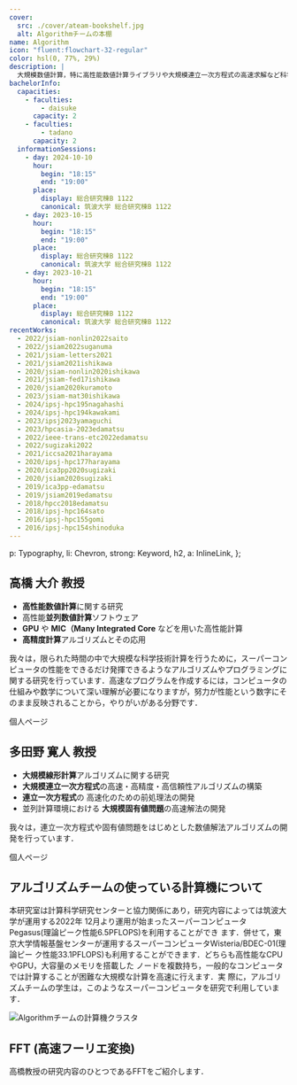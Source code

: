 ```yaml
---
cover:
  src: ./cover/ateam-bookshelf.jpg
  alt: Algorithmチームの本棚
name: Algorithm
icon: "fluent:flowchart-32-regular"
color: hsl(0, 77%, 29%)
description: |
  大規模数値計算，特に高性能数値計算ライブラリや大規模連立一次方程式の高速求解など科学技術計算に関する研究を行っています
bachelorInfo:
  capacities:
    - faculties:
        - daisuke
      capacity: 2
    - faculties:
        - tadano
      capacity: 2
  informationSessions:
    - day: 2024-10-10
      hour:
        begin: "18:15"
        end: "19:00"
      place:
        display: 総合研究棟B 1122
        canonical: 筑波大学 総合研究棟B 1122
    - day: 2023-10-15
      hour:
        begin: "18:15"
        end: "19:00"
      place:
        display: 総合研究棟B 1122
        canonical: 筑波大学 総合研究棟B 1122
    - day: 2023-10-21
      hour:
        begin: "18:15"
        end: "19:00"
      place:
        display: 総合研究棟B 1122
        canonical: 筑波大学 総合研究棟B 1122
recentWorks:
  - 2022/jsiam-nonlin2022saito
  - 2022/jsiam2022suganuma
  - 2021/jsiam-letters2021
  - 2021/jsiam2021ishikawa
  - 2020/jsiam-nonlin2020ishikawa
  - 2021/jsiam-fed17ishikawa
  - 2020/jsiam2020kuramoto
  - 2023/jsiam-mat30ishikawa
  - 2024/ipsj-hpc195nagahashi
  - 2024/ipsj-hpc194kawakami
  - 2023/ipsj2023yamaguchi
  - 2023/hpcasia-2023edamatsu
  - 2022/ieee-trans-etc2022edamatsu
  - 2022/sugizaki2022
  - 2021/iccsa2021harayama
  - 2020/ipsj-hpc177harayama
  - 2020/ica3pp2020sugizaki
  - 2020/jsiam2020sugizaki
  - 2019/ica3pp-edamatsu
  - 2019/jsiam2019edamatsu
  - 2018/hpcc2018edamatsu
  - 2018/ipsj-hpc164sato
  - 2016/ipsj-hpc155gomi
  - 2016/ipsj-hpc154shinoduka
---
```



  p: Typography,
  li: Chevron,
  strong: Keyword,
  h2,
  a: InlineLink,
};

## 高橋 大介 教授

- **高性能数値計算**に関する研究
- 高性能**並列数値計算**ソフトウェア
- **GPU** や **MIC（Many Integrated Core** などを用いた高性能計算
- **高精度計算**アルゴリズムとその応用

我々は，限られた時間の中で大規模な科学技術計算を行うために，スーパーコンピュータの性能をできるだけ発揮できるようなアルゴリズムやプログラミングに関する研究を行っています．高速なプログラムを作成するには，コンピュータの仕組みや数学について深い理解が必要になりますが，努力が性能という数字にそのまま反映されることから，やりがいがある分野です．

<ReadMoreLink href="https://www.hpcs.cs.tsukuba.ac.jp/~daisuke/">
  個人ページ
</ReadMoreLink>

## 多田野 寛人 教授

- **大規模線形計算**アルゴリズムに関する研究
- **大規模連立一次方程式**の高速・高精度・高信頼性アルゴリズムの構築
- **連立一次方程式**の 高速化のための前処理法の開発
- 並列計算環境における **大規模固有値問題**の高速解法の開発

我々は，連立一次方程式や固有値問題をはじめとした数値解法アルゴリズムの開発を行っています．

<ReadMoreLink href="https://www.hpcs.cs.tsukuba.ac.jp/~tadano/">
  個人ページ
</ReadMoreLink>

## アルゴリズムチームの使っている計算機について

<HStack template="50% 1fr">

本研究室は計算科学研究センターと協力関係にあり，研究内容によっては筑波大学が運用する2022年 12月より運用が始まったスーパーコンピュータPegasus(理論ピーク性能6.5PFLOPS)を利用することができ ます．併せて，東京大学情報基盤センターが運用するスーパーコンピュータWisteria/BDEC-01(理論ピー ク性能33.1PFLOPS)も利用することができます．どちらも高性能なCPUやGPU，大容量のメモリを搭載した ノードを複数持ち，一般的なコンピュータでは計算することが困難な大規模な計算を高速に行えます．実 際に，アルゴリズムチームの学生は，このようなスーパーコンピュータを研究で利用しています．

<Image
  src={ServerImage}
  alt="Algorithmチームの計算機クラスタ"
/>
</HStack>

## FFT (高速フーリエ変換)

高橋教授の研究内容のひとつであるFFTをご紹介します．

<YoutubeContainer>
  <Youtube
    src="https://www.youtube.com/embed/GPJx5JTGQEU"
    title="配信講義 計算科学技術特論B (2020) 第6回"
  />
</YoutubeContainer>
